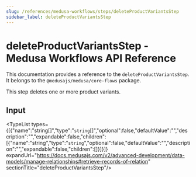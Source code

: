 ```yaml
---
slug: /references/medusa-workflows/steps/deleteProductVariantsStep
sidebar_label: deleteProductVariantsStep
---
```



# deleteProductVariantsStep - Medusa Workflows API Reference

This documentation provides a reference to the `deleteProductVariantsStep`. It belongs to the `@medusajs/medusa/core-flows` package.

This step deletes one or more product variants.

## Input

<TypeList types={[{"name":"string[]","type":"`string`[]","optional":false,"defaultValue":"","description":"","expandable":false,"children":[{"name":"string","type":"`string`","optional":false,"defaultValue":"","description":"","expandable":false,"children":[]}]}]} expandUrl="https://docs.medusajs.com/v2/advanced-development/data-models/manage-relationships#retrieve-records-of-relation" sectionTitle="deleteProductVariantsStep"/>
